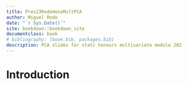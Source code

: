 ```yaml
--- 
title: Pres23RodoHonsMultPCA
author: Miguel Rodo
date: "`r Sys.Date()`"
site: bookdown::bookdown_site
documentclass: book
# bibliography: [book.bib, packages.bib]
description: PCA slides for stats honours multivariate module 202
---
```


# Introduction
  
```r
```
